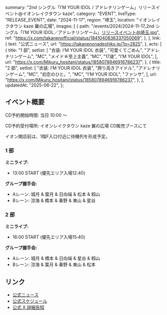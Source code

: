   summary:
    "2nd シングル「I’M YOUR IDOL / アドレナリンゲーム」リリースイベント@イオンレイクタウン kaze",
  category: "EVENT",
  liveType: "RELEASE_EVENT",
  date: "2024-11-17",
  region: "埼玉",
  location: "イオンレイクタウン kaze 翼の広場",
  images: [
    {
      path: "/events/2024/2024-11-17_2nd シングル「I’M YOUR IDOL／アドレナリンゲーム」リリースイベント@埼玉.jpg",
      ref: "https://x.com/takanenofficial/status/1841040836337050069",
    },
  ],
  link: {
    text: "公式ニュース",
    url: "https://takanenonadeshiko.jp/?p=2825",
  },
  acts: [
    {
      title: "1 部",
      setlist: [
        "衣装: I’M YOUR IDOL 衣装",
        "可愛くてごめん",
        "アドレナリンゲーム",
        "MC",
        "メイド☆至上主義",
        "MC",
        "17歳",
        "I’M YOUR IDOL",
      ],
      url: "https://x.com/Mikuru_hositani/status/1858078946916786237",
    },
    {
      title: "2 部",
      setlist: [
        "衣装: I’M YOUR IDOL 衣装",
        "誇り高きアイドル",
        "アドレナリンゲーム",
        "MC",
        "初恋のひと。",
        "MC",
        "I’M YOUR IDOL",
        "ファンサ",
      ],
      url: "https://x.com/Mikuru_hositani/status/1858078946916786237",
    },
  ],
  updatedAt: "2025-06-22",
};

## イベント概要

CD予約開始時間: 当日 10:00 〜

CD予約受付場所: イオンレイクタウン kaze 翼の広場 CD販売ブースにて

イオン開店前は、1階F入口付近に待機列を形成予定。

### 1 部

**ミニライブ:**

- 13:00 START (優先エリア入場12:40)

**グループ握手会:**

- Aレーン: 城月 & 葉月 & 日向端 & 松本 & 籾山
- Bレーン: 涼海 & 橋本 & 春野 & 東山 & 星谷

### 2 部

**ミニライブ:**

- 16:00 START (優先エリア入場15:40)

**グループ握手会:**

- Aレーン: 城月 & 橋本 & 日向端 & 星谷 & 籾山
- Bレーン: 涼海 & 葉月 & 春野 & 東山 & 松本

## リンク

- [公式ニュース](https://takanenonadeshiko.jp/?p=2825)
- [公式スケジュール](https://takanenonadeshiko.jp/?p=2591)
- [公式 X 詳細告知](https://x.com/takanenofficial/status/1855196348448116755)

